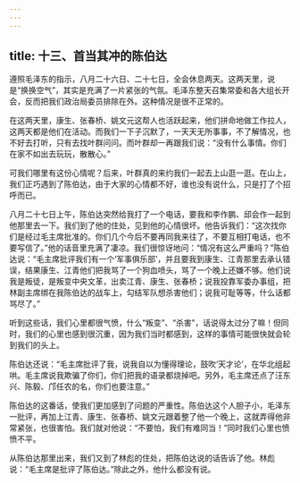 ```yaml
---
---
---
```

title: 十三、首当其冲的陈伯达
---



遵照毛泽东的指示，八月二十六日、二十七日，全会休息两天。这两天里，说是“换换空气”，其实是充满了一片紧张的气氛。毛泽东整天召集常委和各大组长开会，反而把我们政治局委员排除在外。这种情况是很不正常的。

在这两天里，康生、张春桥、姚文元这帮人也活跃起来，他们拼命地做工作拉人，这两天都是他们在活动。而我们一下子沉默了，一天天无所事事，不了解情况，也不好去打听，只有去找叶群问问。而叶群却一再跟我们说：“没有什么事情。你们在家不如出去玩玩，散散心。”

可我们哪里有这份心情呢？后来，叶群真的来约我们一起去上山逛一逛。在山上，我们正巧遇到了陈伯达，由于大家的心情都不好，谁也没有说什么，只是打了个招呼而已。

八月二十七日上午，陈伯达突然给我打了一个电话，要我和李作鹏、邱会作一起到他那里去一下。我们到了他的住处，见到他的心情很坏。他告诉我们：“这次找你们是经过毛主席批准的。你们几个今后不要再同我来往了，不要互相打电话，也不要写信了。”他的话音里充满了凄凉。我们很惊讶地问：“情况有这么严重吗？”陈伯达说：“毛主席批评我们有一个‘军事俱乐部’，并且要我到康生、江青那里去承认错误，结果康生、江青他们把我骂了一个狗血喷头，骂了一个晚上还嫌不够。他们说我是叛徒，是叛变中央文革，出卖江青、康生、张春桥；说我投靠军委办事组，把林副主席绑在我陈伯达的战车上，勾结军队想杀害他们；说我可耻等等，什么话都骂尽了。”

听到这些话，我们心里都很气愤，什么“叛变”、“杀害”，话说得太过分了嘛！但同时，我们的心里也感到很沉重，因为我们当时都感到，这样的事情可能很快就会轮到我们的头上。

陈伯达还说：“毛主席批评了我，说我自以为懂得理论，鼓吹‘天才论’，在华北组起哄。毛主席说我欺骗了你们，你们把我的语录都烧掉吧。另外，毛主席还点了汪东兴、陈毅、邝任农的名，你们也要注意。”

陈伯达的这番话，使我们更加感到了问题的严重性。陈伯达这个人胆子小，毛泽东一批评，再加上江青、康生、张春桥、姚文元跟着整了他一个晚上，这就弄得他非常紧张，也很害怕。我们就对他说：“不要怕，我们有难同当！”同时我们心里也愤愤不平。

从陈伯达那里出来，我们又到了林彪的住处，把陈伯达说的话告诉了他。林彪说：“毛主席是批评了陈伯达。”除此之外，他什么都没有说。